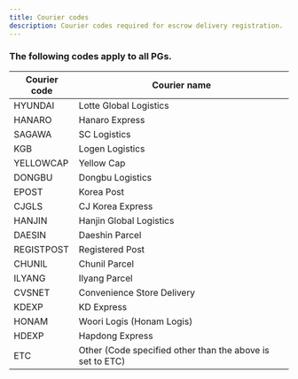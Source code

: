 ```yaml
---
title: Courier codes
description: Courier codes required for escrow delivery registration.
---
```


### The following codes apply to all PGs.

|Courier code|Courier name                                             |
|------------|---------------------------------------------------------|
|HYUNDAI     |Lotte Global Logistics                                   |
|HANARO      |Hanaro Express                                           |
|SAGAWA      |SC Logistics                                             |
|KGB         |Logen Logistics                                          |
|YELLOWCAP   |Yellow Cap                                               |
|DONGBU      |Dongbu Logistics                                         |
|EPOST       |Korea Post                                               |
|CJGLS       |CJ Korea Express                                         |
|HANJIN      |Hanjin Global Logistics                                  |
|DAESIN      |Daeshin Parcel                                           |
|REGISTPOST  |Registered Post                                          |
|CHUNIL      |Chunil Parcel                                            |
|ILYANG      |Ilyang Parcel                                            |
|CVSNET      |Convenience Store Delivery                               |
|KDEXP       |KD Express                                               |
|HONAM       |Woori Logis (Honam Logis)                                |
|HDEXP       |Hapdong Express                                          |
|ETC         |Other (Code specified other than the above is set to ETC)|

